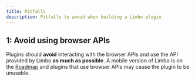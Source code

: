 ```yaml
---
title: Pitfalls
description: Pitfalls to avoid when building a Limbo plugin
---
```


## 1: Avoid using browser APIs

Plugins should **avoid** interacting with the browser APIs and use the API provided by Limbo **as much as possible**. A mobile version of Limbo is on the [Roadmap](roadmap) and plugins that use browser APIs may cause the plugin to be unusable.

